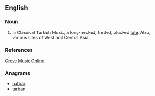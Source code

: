 ==English==

===Noun===
{{en-noun}}

# {{context|music}} In Classical Turkish Music, a long-necked, fretted, plucked [[lute]]. Also, various lutes of West and Central Asia.

===References===
[http://www.grovemusic.com/shared/views/article.html?from=search&session_search_id=525981832&hitnum=1&section=music.52071 Grove Music Online]

===Anagrams===
* [[nutbar#English|nutbar]]
* [[turban#English|turban]]